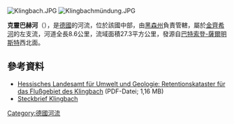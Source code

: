 {{Coord|50.275004|N|9.359070|E|display=title}}
[[Image:Klingbach.JPG|right]]
[[Image:Klingbachmündung.JPG|right]]

'''克靈巴赫河'''（{{lang-de|Klingbach}}），是[[德國|德國]]的河流，位於該國中部，由[[黑森州|黑森州]]負責管轄，屬於[[金齊希河_(美因河支流)|金齊希河]]的左支流，河道全長8.6公里，流域面積27.3平方公里，發源自[[巴特索登-薩爾明斯特|巴特索登-薩爾明斯特]]西北面。

==參考資料==
* [http://static.hlug.de/medien/wasser/rkh/berichte/247832_Klingbach.pdf Hessisches Landesamt für Umwelt und Geologie: Retentionskataster für das Flußgebiet des Klingbach] {{Wayback|url=http://static.hlug.de/medien/wasser/rkh/berichte/247832_Klingbach.pdf |date=20151213142102 }} (PDF-Datei; 1,16 MB)
* [http://wrrl.hessen.de/ergebnis_massnahmenprogramm_ow.php?MS_CD_RW=DEHE_247832.1 Steckbrief Klingbach] {{Wayback|url=http://wrrl.hessen.de/ergebnis_massnahmenprogramm_ow.php?MS_CD_RW=DEHE_247832.1 |date=20141025224411 }}

{{Germany-geo-stub}}
[[Category:德國河流|Category:德國河流]]